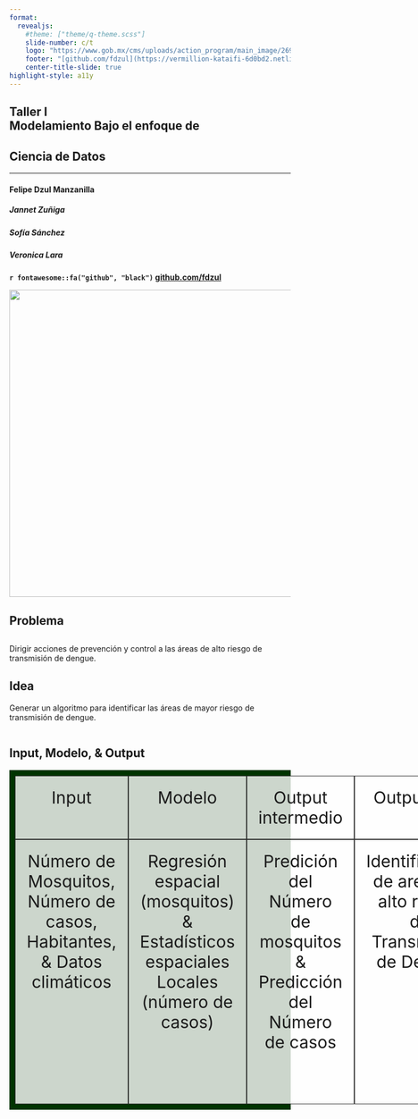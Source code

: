 ```yaml
---
format: 
  revealjs:
    #theme: ["theme/q-theme.scss"]
    slide-number: c/t
    logo: "https://www.gob.mx/cms/uploads/action_program/main_image/26942/post_post_portadavectores.gif"
    footer: "[github.com/fdzul](https://vermillion-kataifi-6d0bd2.netlify.app/taller_modelamiento/#/)"
    center-title-slide: true
highlight-style: a11y
---
```


<h2>Taller I<br>Modelamiento Bajo el enfoque de</h2>
<h2>
Ciencia de Datos
</h2>

<hr>

<h4> Felipe Dzul Manzanilla</h4>

<h5>Jannet Zuñiga</h5>

<h5>Sofía Sánchez</h5>

<h5>Veronica Lara</h5>

<h5></h5>

<h3>

</h3>

<h5></h5>

<h4>

`r fontawesome::fa("github", "black")` [github.com/fdzul](https://fdzul.github.io/web_site_fadm/)

![](logo.png){.absolute top="250" left="600" width="550"}

## Problema

<html>
<head>
<style>
.newspaper {
  column-count: 3;
}
</style>
</head>
<body>

<h2></h1>
Dirigir acciones de prevención y control a las áreas de alto riesgo de transmisión de dengue.
<h2>Idea</h1>
Generar un algoritmo para identificar las áreas de mayor riesgo de transmisión de dengue.

<div class="newspaper">

</div>

</body>
</html>





## Input,  Modelo, & Output

<html>
<head>
<style>
.grid-container {
  display: grid;
  grid-template-columns: auto auto auto auto auto;
  background-color: #003300;
  padding: 10px;
}
.grid-item {
  background-color: rgba(255, 255, 255, 0.8);
  border: 1px solid rgba(0, 0, 0, 0.8);
  padding: 20px;
  font-size: 30px;
  text-align: center;
}
</style>
</head>
<body>


<div class="grid-container">
  <div class="grid-item">Input</div>
  <div class="grid-item">Modelo</div>
  <div class="grid-item">Output intermedio</div>  
  <div class="grid-item">Output final</div>
  <div class="grid-item">Objetivo</div>
  <div class="grid-item">Número de Mosquitos, Número de casos, Habitantes, & Datos climáticos</div>  
  <div class="grid-item"> Regresión espacial (mosquitos) & Estadísticos espaciales Locales (número de casos)</div>
  <div class="grid-item">Predición del Número de mosquitos & Predicción del Número de casos</div>
  <div class="grid-item">Identificación de areas de alto riesgo de Transmision de Dengue</div>
  <div class="grid-item">Dirigir acciones de prevención y control del vector en las áreas de mayor riesgo de transmisión de dengue</div>
</div>

</body>
</html>
